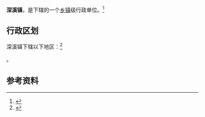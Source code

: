 {{中国乡级行政区|52/03/02/105/000}}

'''深溪镇'''，是{{PRC admin/fullname|52/03/02/105/000|3}}下辖的一个[[乡镇|乡镇]]级行政单位。<ref>{{PRC admin/ref sgc|{{PRC admin/parent|52/03/02/105/000}}}}</ref>

== 行政区划 ==

深溪镇下辖以下地区：<ref>{{PRC admin/ref sgc|52/03/02/105/000}}</ref>

{{PRC admin/children|52/03/02/105/000}}。

== 参考资料 ==

{{reflist}}

{{行政区划小作品}}
{{PRC admin/navcat|52/03/02/105/000}}